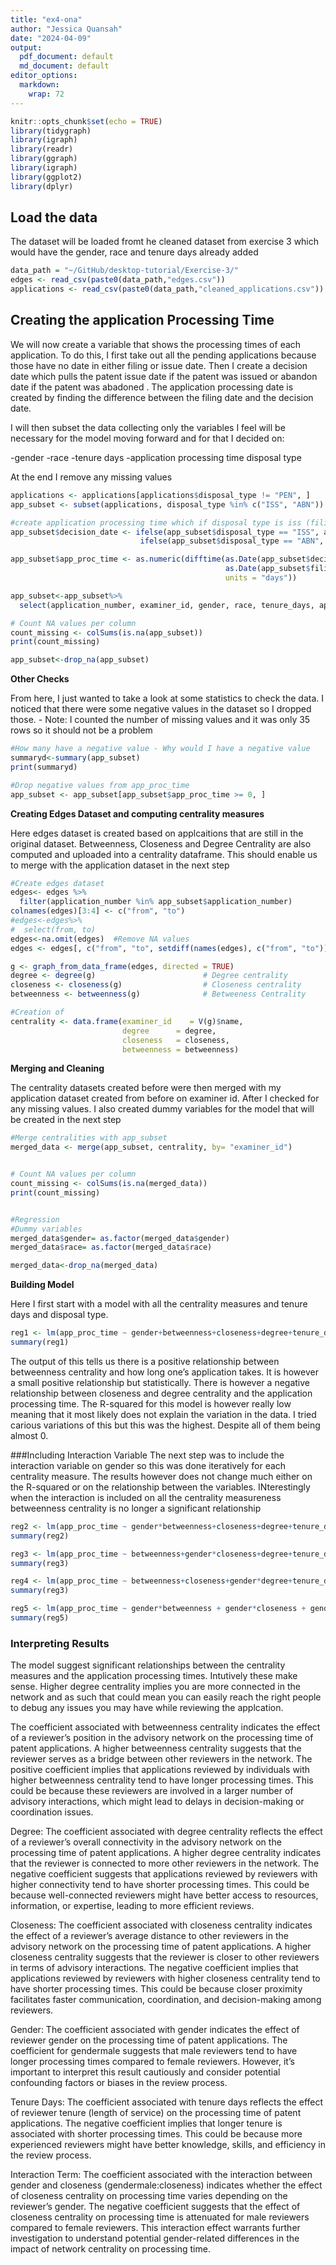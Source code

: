 ```yaml
---
title: "ex4-ona"
author: "Jessica Quansah"
date: "2024-04-09"
output:
  pdf_document: default
  md_document: default
editor_options: 
  markdown: 
    wrap: 72
---
```


```r
knitr::opts_chunk$set(echo = TRUE)
library(tidygraph)
library(igraph)
library(readr)
library(ggraph)
library(igraph)
library(ggplot2)
library(dplyr)
```

## Load the data

The dataset will be loaded fromt he cleaned dataset from exercise 3
which would have the gender, race and tenure days already added

```r
data_path = "~/GitHub/desktop-tutorial/Exercise-3/"
edges <- read_csv(paste0(data_path,"edges.csv"))
applications <- read_csv(paste0(data_path,"cleaned_applications.csv"))
```

## Creating the application Processing Time

We will now create a variable that shows the processing times of each
application. To do this, I first take out all the pending applications
because those have no date in either filing or issue date. Then I create
a decision date which pulls the patent issue date if the patent was
issued or abandon date if the patent was abadoned . The application
processing date is created by finding the difference between the filing
date and the decision date.

I will then subset the data collecting only the variables I feel will be
necessary for the model moving forward and for that I decided on:

-gender -race -tenure days -application processing time disposal type

At the end I remove any missing values

```r
applications <- applications[applications$disposal_type != "PEN", ]
app_subset <- subset(applications, disposal_type %in% c("ISS", "ABN"))

#create application processing time which if disposal type is iss (filing - issue date), and abn (filing - abandon date)
app_subset$decision_date <- ifelse(app_subset$disposal_type == "ISS", app_subset$patent_issue_date,
                             ifelse(app_subset$disposal_type == "ABN", app_subset$abandon_date, NA))

app_subset$app_proc_time <- as.numeric(difftime(as.Date(app_subset$decision_date), 
                                                as.Date(app_subset$filing_date),
                                                units = "days"))

app_subset<-app_subset%>%
  select(application_number, examiner_id, gender, race, tenure_days, app_proc_time, disposal_type)

# Count NA values per column
count_missing <- colSums(is.na(app_subset))
print(count_missing)

app_subset<-drop_na(app_subset)
```

**Other Checks**

From here, I just wanted to take a look at some statistics to check the
data. I noticed that there were some negative values in the dataset so I
dropped those. - Note: I counted the number of missing values and it was
only 35 rows so it should not be a problem

```r
#How many have a negative value - Why would I have a negative value
summaryd<-summary(app_subset)
print(summaryd)

#Drop negative values from app_proc_time
app_subset <- app_subset[app_subset$app_proc_time >= 0, ]

```

**Creating Edges Dataset and computing centrality measures**

Here edges dataset is created based on applcaitions that are still in
the original dataset. Betweenness, Closeness and Degree Centrality are
also computed and uploaded into a centrality dataframe. This should
enable us to merge with the application dataset in the next step

```r
#Create edges dataset
edges<- edges %>%
  filter(application_number %in% app_subset$application_number)
colnames(edges)[3:4] <- c("from", "to")
#edges<-edges%>%
#  select(from, to)
edges<-na.omit(edges)  #Remove NA values
edges <- edges[, c("from", "to", setdiff(names(edges), c("from", "to")))]

g <- graph_from_data_frame(edges, directed = TRUE)
degree <- degree(g)                        # Degree centrality
closeness <- closeness(g)                  # Closeness centrality
betweenness <- betweenness(g)              # Betweeness Centrality

#Creation of 
centrality <- data.frame(examiner_id    = V(g)$name,
                         degree      = degree,
                         closeness   = closeness,
                         betweenness = betweenness)

```

**Merging and Cleaning**

The centrality datasets created before were then merged with my
application dataset created from before on examiner id. After I checked
for any missing values. I also created dummy variables for the model
that will be created in the next step

```r
#Merge centralities with app_subset
merged_data <- merge(app_subset, centrality, by= "examiner_id")


# Count NA values per column
count_missing <- colSums(is.na(merged_data))
print(count_missing)


#Regression
#Dummy variables
merged_data$gender= as.factor(merged_data$gender)
merged_data$race= as.factor(merged_data$race)

merged_data<-drop_na(merged_data)

```

**Building Model**

Here I first start with a model with all the centrality measures and
tenure days and disposal type.

```r
reg1 <- lm(app_proc_time ~ gender+betweenness+closeness+degree+tenure_days+disposal_type, data=merged_data)
summary(reg1)
```

The output of this tells us there is a positive relationship between
betweenness centrality and how long one's application takes. It is
however a small positive relationship but statistically. There is
however a negative relationship between closeness and degree centrality
and the application processing time. The R-squared for this model is
however really low meaning that it most likely does not explain the
variation in the data. I tried carious variations of this but this was
the highest. Despite all of them being almost 0.

###Including Interaction Variable The next step was to include the
interaction variable on gender so this was done iteratively for each
centrality measure. The results however does not change much either on
the R-squared or on the relationship between the variables.
INterestingly when the interaction is included on all the centrality
measureness betweenness centrality is no longer a significant
relationship

```r
reg2 <- lm(app_proc_time ~ gender*betweenness+closeness+degree+tenure_days+disposal_type, data=merged_data)
summary(reg2)

reg3 <- lm(app_proc_time ~ betweenness+gender*closeness+degree+tenure_days+disposal_type, data=merged_data)
summary(reg3)

reg4 <- lm(app_proc_time ~ betweenness+closeness+gender*degree+tenure_days+disposal_type, data=merged_data)
summary(reg3)

reg5 <- lm(app_proc_time ~ gender*betweenness + gender*closeness + gender*degree +tenure_days, data=merged_data)
summary(reg5)
```

### Interpreting Results

The model suggest significant relationships between the centrality
measures and the application processing times. Intutively these make
sense. Higher degree centrality implies you are more connected in the
network and as such that could mean you can easily reach the right
people to debug any issues you may have while reviewing the applcation.

The coefficient associated with betweenness centrality indicates the
effect of a reviewer's position in the advisory network on the
processing time of patent applications. A higher betweenness centrality
suggests that the reviewer serves as a bridge between other reviewers in
the network. The positive coefficient implies that applications reviewed
by individuals with higher betweenness centrality tend to have longer
processing times. This could be because these reviewers are involved in
a larger number of advisory interactions, which might lead to delays in
decision-making or coordination issues.

Degree: The coefficient associated with degree centrality reflects the
effect of a reviewer's overall connectivity in the advisory network on
the processing time of patent applications. A higher degree centrality
indicates that the reviewer is connected to more other reviewers in the
network. The negative coefficient suggests that applications reviewed by
reviewers with higher connectivity tend to have shorter processing
times. This could be because well-connected reviewers might have better
access to resources, information, or expertise, leading to more
efficient reviews.

Closeness: The coefficient associated with closeness centrality
indicates the effect of a reviewer's average distance to other reviewers
in the advisory network on the processing time of patent applications. A
higher closeness centrality suggests that the reviewer is closer to
other reviewers in terms of advisory interactions. The negative
coefficient implies that applications reviewed by reviewers with higher
closeness centrality tend to have shorter processing times. This could
be because closer proximity facilitates faster communication,
coordination, and decision-making among reviewers.

Gender: The coefficient associated with gender indicates the effect of
reviewer gender on the processing time of patent applications. The
coefficient for gendermale suggests that male reviewers tend to have
longer processing times compared to female reviewers. However, it's
important to interpret this result cautiously and consider potential
confounding factors or biases in the review process.

Tenure Days: The coefficient associated with tenure days reflects the
effect of reviewer tenure (length of service) on the processing time of
patent applications. The negative coefficient implies that longer tenure
is associated with shorter processing times. This could be because more
experienced reviewers might have better knowledge, skills, and
efficiency in the review process.

Interaction Term: The coefficient associated with the interaction
between gender and closeness (gendermale:closeness) indicates whether
the effect of closeness centrality on processing time varies depending
on the reviewer's gender. The negative coefficient suggests that the
effect of closeness centrality on processing time is attenuated for male
reviewers compared to female reviewers. This interaction effect warrants
further investigation to understand potential gender-related differences
in the impact of network centrality on processing time.
